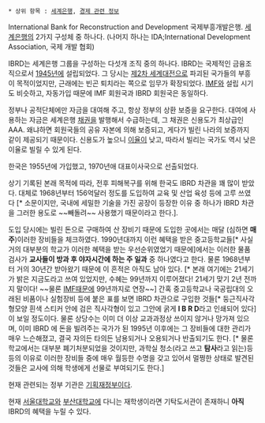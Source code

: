  * 상위 항목 : [[세계은행]], [[경제 관련 정보]]

International Bank for Reconstruction and Development
국제부흥개발은행. [[세계은행]]의 2가지 구성체 중 하나다. (나머지 하나는 IDA;International Development Association, 국제 개발 협회)

IBRD는 세계은행 그룹을 구성하는 다섯개 조직 중의 하나다. IBRD는 국제적인 금융조직으로서 [[1945년]]에 설립되었다. 그 당시는 [[제2차 세계대전]]으로 파괴된 국가들의 부흥이 목적이었지만, 근래에는 빈곤 퇴치라는 쪽으로 임무가 확장되었다. [[IMF]]와 설립 시기도 비슷하고, 자동가입 때문에 IMF 회원국과 IBRD 회원국은 동일하다.

정부나 공적단체에만 자금을 대여해 주고, 항상 정부의 상환 보증을 요구한다. 대여에 사용하는 자금은 세계은행 [[채권]]을 발행해서 수급하는데, 그 채권은 신용도가 최상급인 AAA. 왜냐하면 회원국들의 공유 자본에 의해 보증되고, 게다가 빌린 나라의 보증까지 같이 제공되기 때문이다. 신용도가 높으니 [[이율]]이 낮고, 따라서 빌리는 국가도 역시 낮은 이율로 빌릴 수 있게 된다.

한국은 1955년에 가입했고, 1970년애 대표이사국으로 선출되었다. [http://theme.archives.go.kr/next/unKorea/sub03_04_popup_10_15.do ] 

상기 기록된 본래 목적에 따라, 전후 피해복구를 위해 한국도 IBRD 차관을 꽤 많이 받았다. 대체로 1968년부터 156억달러 정도를 도입하여 교육 및 산업 육성 등에 고루 쓰였다 [* 소문이지만, 국내에 세밀한 기술을 가진 공장이 등장한 이유 중 하나가 IBRD 차관을 그러한 용도로 ~~빼돌려~~ 사용했기 때문이라고 한다.].

도입 당시에는 빌린 돈으로 구매하여 산 장비기 때문에 도입한 곳에서는 매달 (심하면 '''매주''')이러한 장비들을 체크하였다. 1990년대까지 이런 혜택을 받은 중고등학교들[* 사실 거의 대부분의 학교가  이러한 혜택을 받는 우선순위였었기 때문에]에서는 이러한 물품검사가 '''교사들이 방과 후 야자시간에 하는 주 일과''' 중 하나였다고 한다. 
물론 1968년부터 거의 30년간 받아왔기 때문에 이 흔적은 아직도 남아 있다. [* 본래 여기에는 21세기가 밝은 지금도라고 쓰여 있었지만, 수혜는 99년까지 이루어졌다! 21세기 맞기 2년 전까지 말이다! ~~물론 [[IMF]]때문에 99년까지로 연장~~] 간혹 중고등학교나 국공립대의 오래된 비품이나 실험장비 등에 붙은 표를 보면 IBRD 차관으로 구입한 것들[* 둥근직사각형모양 흰색 스티커 안에 검은 직사각형이 있고 그안에 굵게 '''I  B  R  D'''라고 인쇄되어 있다]이 보일 정도이다. 물론 상당수는 이미 더 이상 교과과정상 쓰이지 않거나 망가져 있으며, 이미 IBRD 에 돈을 빌려주는 국가가 된 1995년 이후에는 그 장비들에 대한 관리가 매우 느슨해졌고, 결국 자의든 타의든 남용되거나 오용되거나 반출되기도 한다. [* 물론 학교에서는 대부분 폐기처분되었을 것이지만, 과학실 청소(라고 쓰고 '''탐사'''라고 읽는)등등의 이유로 이러한 장비들 중에 매우 월등한 수명을 갖고 있어서 멀쩡한 상태로 발견된 것들은 교사에 의해 학생에게 선물로 부여되기도 한다.]

현재 관련되는 정부 기관은 [[기획재정부]]이다. 

현재 [[서울대학교]]와 [[부산대학교]]에 다니는 재학생이라면 기탁도서관이 존재하니 '''아직''' IBRD의 혜택을 누릴 수 있다. 

